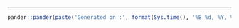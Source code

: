 
-----------

```r
pander::pander(paste('Generated on :', format(Sys.time(), '%B %d, %Y, %H:%M')), level = 6)
```